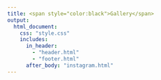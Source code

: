 ```yaml
---
title: <span style="color:black">Gallery</span>
output: 
  html_document:
    css: "style.css"
    includes:
      in_header: 
        - "header.html"
        - "footer.html"      
      after_body: "instagram.html"
---
```

<body>
</body>

